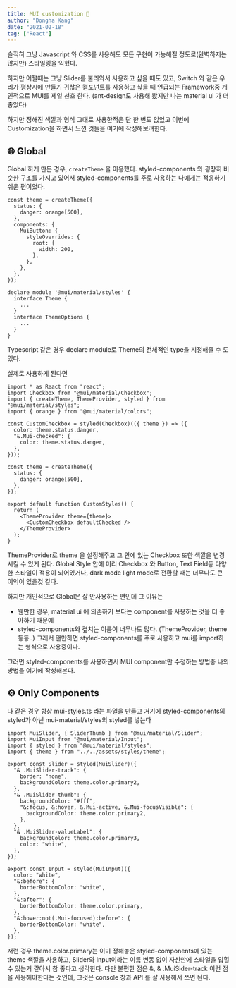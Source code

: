 ```yaml
---
title: MUI customization 🚎
author: "Dongha Kang"
date: "2021-02-18"
tag: ["React"]
---
```





솔직히 그냥 Javascript 와 CSS를 사용해도 모든 구현이 가능해질 정도로(완벽하지는 않지만) 스타일링을 익혔다.

하지만 어쩔때는 그냥 Slider를 불러와서 사용하고 싶을 때도 있고, Switch 와 같은 우리가 평상시에 만들기 귀찮은 컴포넌트를 사용하고 싶을 때 언급되는 Framework중 개인적으로 MUI를 제일 선호 한다. (ant-design도 사용해 봤지만 나는 material ui 가 더 좋았다)

하지만 정해진 색깔과 형식 그대로 사용한적은 단 한 번도 없었고 이번에 Customization을 하면서 느낀 것들을 여기에 작성해보려한다.

## 🌐 Global

Global 하게 만든 경우, `createTheme` 을 이용했다. styled-components 와 굉장히 비슷한 구조를 가지고 있어서 styled-components를 주로 사용하는 나에게는 적응하기 쉬운 편이었다.

```tsx
const theme = createTheme({
  status: {
    danger: orange[500],
  },
  components: {
    MuiButton: {
      styleOverrides: {
        root: {
          width: 200,
        },
      },
    },
  },
});
```

```tsx
declare module '@mui/material/styles' {
  interface Theme {
    ...
  }
  interface ThemeOptions {
    ...
  }
}
```

Typescript 같은 경우 declare module로 Theme의 전체적인 type을 지정해줄 수 도 있다.

실제로 사용하게 된다면

```tsx
import * as React from "react";
import Checkbox from "@mui/material/Checkbox";
import { createTheme, ThemeProvider, styled } from "@mui/material/styles";
import { orange } from "@mui/material/colors";

const CustomCheckbox = styled(Checkbox)(({ theme }) => ({
  color: theme.status.danger,
  "&.Mui-checked": {
    color: theme.status.danger,
  },
}));

const theme = createTheme({
  status: {
    danger: orange[500],
  },
});

export default function CustomStyles() {
  return (
    <ThemeProvider theme={theme}>
      <CustomCheckbox defaultChecked />
    </ThemeProvider>
  );
}
```

ThemeProvider로 theme 을 설정해주고 그 안에 있는 Checkbox 또한 색깔을 변경 시킬 수 있게 된다. Global Style 안에 미리 Checkbox 와 Button, Text Field등 다양한 스타일이 적용이 되어있거나, dark mode light mode로 전환할 때는 너무나도 큰 이익이 있을것 같다.

하지만 개인적으로 Global은 잘 안사용하는 편인데 그 이유는

- 웬만한 경우, material ui 에 의존하기 보다는 component를 사용하는 것을 더 좋아하기 때문에
- styled-components와 곂치는 이름이 너무나도 많다. (ThemeProvider, theme 등등..) 그래서 왠만하면 styled-components를 주로 사용하고 mui를 import하는 형식으로 사용중이다.

그러면 styled-components를 사용하면서 MUI component만 수정하는 방법중 나의 방법을 여기에 작성해본다.

## ⚙️ Only Components

나 같은 경우 항상 mui-styles.ts 라는 파일을 만들고 거기에 styled-components의 styled가 아닌 mui-material/styles의 styled를 넣는다

```tsx
import MuiSlider, { SliderThumb } from "@mui/material/Slider";
import MuiInput from "@mui/material/Input";
import { styled } from "@mui/material/styles";
import { theme } from "../../assets/styles/theme";

export const Slider = styled(MuiSlider)({
  "& .MuiSlider-track": {
    border: "none",
    backgroundColor: theme.color.primary2,
  },
  "& .MuiSlider-thumb": {
    backgroundColor: "#fff",
    "&:focus, &:hover, &.Mui-active, &.Mui-focusVisible": {
      backgroundColor: theme.color.primary2,
    },
  },
  "& .MuiSlider-valueLabel": {
    backgroundColor: theme.color.primary3,
    color: "white",
  },
});

export const Input = styled(MuiInput)({
  color: "white",
  "&:before": {
    borderBottomColor: "white",
  },
  "&:after": {
    borderBottomColor: theme.color.primary,
  },
  "&:hover:not(.Mui-focused):before": {
    borderBottomColor: "white",
  },
});
```

저런 경우 theme.color.primary는 이미 정해놓은 styled-components에 있는 theme 색깔을 사용하고, Slider와 Input이라는 이름 변동 없이 자신만에 스타일을 입힐 수 있는거 같아서 참 좋다고 생각한다. 다만 불편한 점은 &, & .MuiSider-track 이런 점을 사용해야한다는 것인데, 그것은 console 창과 API 를 잘 사용해서 쓰면 된다.
